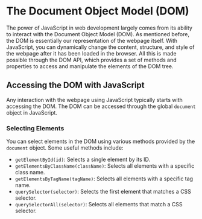 # The Document Object Model (DOM)
The power of JavaScript in web development largely comes from its ability to interact with the Document Object Model (DOM). As mentioned before, the DOM is essentially our representation of the webpage itself.
With JavaScript, you can dynamically change the content, structure, and style of the webpage after it has been loaded in the browser.
All this is made possible through the DOM API, which provides a set of methods and properties to access and manipulate the elements of the DOM tree.

## Accessing the DOM with JavaScript
Any interaction with the webpage using JavaScript typically starts with accessing the DOM. The DOM can be accessed through the global `document` object in JavaScript.

### Selecting Elements
You can select elements in the DOM using various methods provided by the `document` object. Some useful methods include:
- `getElementById(id)`: Selects a single element by its ID.
- `getElementsByClassName(className)`: Selects all elements with a specific class name.
- `getElementsByTagName(tagName)`: Selects all elements with a specific tag name.
- `querySelector(selector)`: Selects the first element that matches a CSS selector.
- `querySelectorAll(selector)`: Selects all elements that match a CSS selector.

